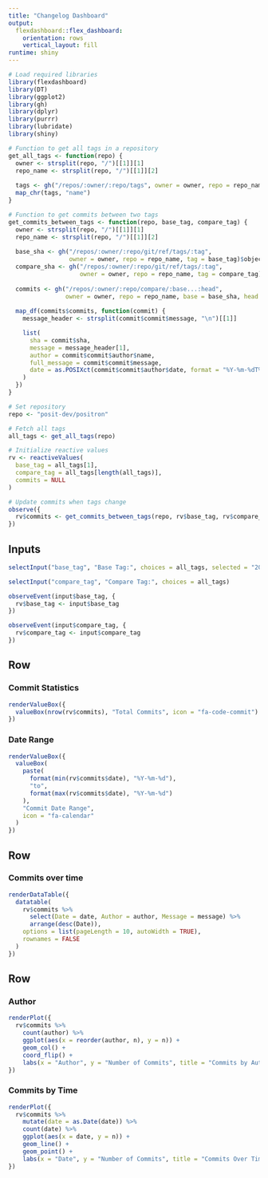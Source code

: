 ```yaml
---
title: "Changelog Dashboard"
output: 
  flexdashboard::flex_dashboard:
    orientation: rows
    vertical_layout: fill
runtime: shiny
---
```


```r
# Load required libraries
library(flexdashboard)
library(DT)
library(ggplot2)
library(gh)
library(dplyr)
library(purrr)
library(lubridate)
library(shiny)

# Function to get all tags in a repository
get_all_tags <- function(repo) {
  owner <- strsplit(repo, "/")[[1]][1]
  repo_name <- strsplit(repo, "/")[[1]][2]
  
  tags <- gh("/repos/:owner/:repo/tags", owner = owner, repo = repo_name, .limit = Inf)
  map_chr(tags, "name")
}

# Function to get commits between two tags
get_commits_between_tags <- function(repo, base_tag, compare_tag) {
  owner <- strsplit(repo, "/")[[1]][1]
  repo_name <- strsplit(repo, "/")[[1]][2]
  
  base_sha <- gh("/repos/:owner/:repo/git/ref/tags/:tag",
                 owner = owner, repo = repo_name, tag = base_tag)$object$sha
  compare_sha <- gh("/repos/:owner/:repo/git/ref/tags/:tag",
                    owner = owner, repo = repo_name, tag = compare_tag)$object$sha
  
  commits <- gh("/repos/:owner/:repo/compare/:base...:head",
                owner = owner, repo = repo_name, base = base_sha, head = compare_sha)
  
  map_df(commits$commits, function(commit) {
    message_header <- strsplit(commit$commit$message, "\n")[[1]]

    list(
      sha = commit$sha,
      message = message_header[1],
      author = commit$commit$author$name,
      full_message = commit$commit$message,
      date = as.POSIXct(commit$commit$author$date, format = "%Y-%m-%dT%H:%M:%SZ", tz = "UTC")
    )
  })
}

# Set repository
repo <- "posit-dev/positron"

# Fetch all tags
all_tags <- get_all_tags(repo)

# Initialize reactive values
rv <- reactiveValues(
  base_tag = all_tags[1],
  compare_tag = all_tags[length(all_tags)],
  commits = NULL
)

# Update commits when tags change
observe({
  rv$commits <- get_commits_between_tags(repo, rv$base_tag, rv$compare_tag)
})
```

Inputs {data-height=150}
-----------------------------------------------------------------------

```r
selectInput("base_tag", "Base Tag:", choices = all_tags, selected = "2024.06.1-54")

selectInput("compare_tag", "Compare Tag:", choices = all_tags)
```
```r

observeEvent(input$base_tag, {
  rv$base_tag <- input$base_tag
})

observeEvent(input$compare_tag, {
  rv$compare_tag <- input$compare_tag
})
```



Row
-------------------------------------


### Commit Statistics

```r
renderValueBox({
  valueBox(nrow(rv$commits), "Total Commits", icon = "fa-code-commit")
})
```


### Date Range


```r
renderValueBox({
  valueBox(
    paste(
      format(min(rv$commits$date), "%Y-%m-%d"),
      "to",
      format(max(rv$commits$date), "%Y-%m-%d")
    ),
    "Commit Date Range",
    icon = "fa-calendar"
  )
})
```

Row
-------------------------------------

### Commits over time

```r
renderDataTable({
  datatable(
    rv$commits %>%
      select(Date = date, Author = author, Message = message) %>%
      arrange(desc(Date)),
    options = list(pageLength = 10, autoWidth = TRUE),
    rownames = FALSE
  )
})

```

Row 
-------------------------------------

### Author

```r
renderPlot({
  rv$commits %>%
    count(author) %>%
    ggplot(aes(x = reorder(author, n), y = n)) +
    geom_col() +
    coord_flip() +
    labs(x = "Author", y = "Number of Commits", title = "Commits by Author")
})
```

### Commits by Time


```r
renderPlot({
  rv$commits %>%
    mutate(date = as.Date(date)) %>%
    count(date) %>%
    ggplot(aes(x = date, y = n)) +
    geom_line() +
    geom_point() +
    labs(x = "Date", y = "Number of Commits", title = "Commits Over Time")
})
```

